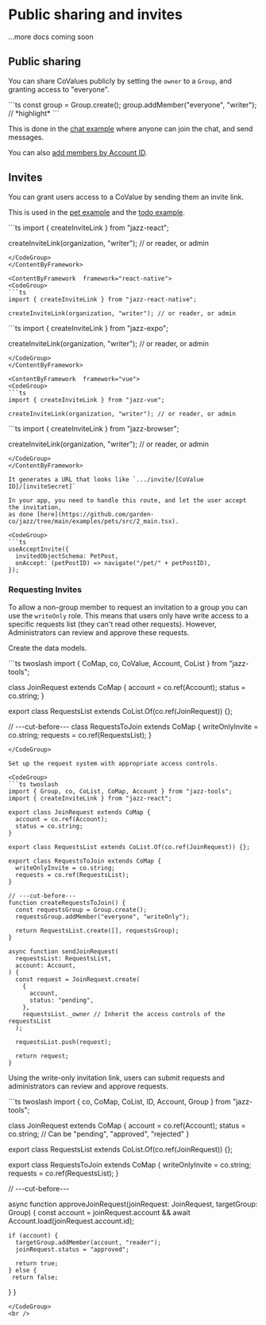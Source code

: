 

# Public sharing and invites

...more docs coming soon

## Public sharing

You can share CoValues publicly by setting the `owner` to a `Group`, and granting
access to "everyone".

<CodeGroup>
  ```ts
  const group = Group.create();
  group.addMember("everyone", "writer"); // *highlight*
  ```
</CodeGroup>

This is done in the [chat example](https://github.com/garden-co/jazz/tree/main/examples/chat) where anyone can join the chat, and send messages.

You can also [add members by Account ID](/docs/groups/intro#adding-group-members-by-id).

## Invites

You can grant users access to a CoValue by sending them an invite link.

This is used in the [pet example](https://github.com/garden-co/jazz/tree/main/examples/pets)
and the [todo example](https://github.com/garden-co/jazz/tree/main/examples/todo).

<ContentByFramework  framework="react">
<CodeGroup>
```ts
import { createInviteLink } from "jazz-react";

createInviteLink(organization, "writer"); // or reader, or admin
```
</CodeGroup>
</ContentByFramework>

<ContentByFramework  framework="react-native">
<CodeGroup>
```ts
import { createInviteLink } from "jazz-react-native";

createInviteLink(organization, "writer"); // or reader, or admin
```
</CodeGroup>
</ContentByFramework>

<ContentByFramework  framework="react-native-expo">
<CodeGroup>
```ts
import { createInviteLink } from "jazz-expo";

createInviteLink(organization, "writer"); // or reader, or admin
```
</CodeGroup>
</ContentByFramework>

<ContentByFramework  framework="vue">
<CodeGroup>
```ts
import { createInviteLink } from "jazz-vue";

createInviteLink(organization, "writer"); // or reader, or admin
```
</CodeGroup>
</ContentByFramework>

<ContentByFramework  framework="svelte">
<CodeGroup>
```ts
import { createInviteLink } from "jazz-browser";

createInviteLink(organization, "writer"); // or reader, or admin
```
</CodeGroup>
</ContentByFramework>

It generates a URL that looks like `.../invite/[CoValue ID]/[inviteSecret]`

In your app, you need to handle this route, and let the user accept the invitation,
as done [here](https://github.com/garden-co/jazz/tree/main/examples/pets/src/2_main.tsx).

<CodeGroup>
```ts
useAcceptInvite({
  invitedObjectSchema: PetPost,
  onAccept: (petPostID) => navigate("/pet/" + petPostID),
});
```
</CodeGroup>


### Requesting Invites

To allow a non-group member to request an invitation to a group you can use the `writeOnly` role.
This means that users only have write access to a specific requests list (they can't read other requests). 
However, Administrators can review and approve these requests.

Create the data models.

<CodeGroup>
```ts twoslash
import { CoMap, co, CoValue, Account, CoList } from "jazz-tools";

class JoinRequest extends CoMap {
  account = co.ref(Account);
  status = co.string;
}

export class RequestsList extends CoList.Of(co.ref(JoinRequest)) {};

// ---cut-before---
class RequestsToJoin extends CoMap {
  writeOnlyInvite = co.string;
  requests = co.ref(RequestsList);
}
```
</CodeGroup>

Set up the request system with appropriate access controls.

<CodeGroup>
```ts twoslash
import { Group, co, CoList, CoMap, Account } from "jazz-tools";
import { createInviteLink } from "jazz-react";

export class JoinRequest extends CoMap {
  account = co.ref(Account);
  status = co.string;
}

export class RequestsList extends CoList.Of(co.ref(JoinRequest)) {};

export class RequestsToJoin extends CoMap {
  writeOnlyInvite = co.string;
  requests = co.ref(RequestsList);
}

// ---cut-before---
function createRequestsToJoin() {
  const requestsGroup = Group.create();
  requestsGroup.addMember("everyone", "writeOnly");

  return RequestsList.create([], requestsGroup);
}

async function sendJoinRequest(
  requestsList: RequestsList,
  account: Account,
) {
  const request = JoinRequest.create(
    {
      account,
      status: "pending",
    },
    requestsList._owner // Inherit the access controls of the requestsList
  );

  requestsList.push(request);

  return request;
}
```
</CodeGroup>

Using the write-only invitation link, users can submit requests and administrators can review and approve requests.

<CodeGroup>
```ts twoslash
import { co, CoMap, CoList, ID, Account, Group } from "jazz-tools";


class JoinRequest extends CoMap {
  account = co.ref(Account);
  status = co.string; // Can be "pending", "approved", "rejected"
}

export class RequestsList extends CoList.Of(co.ref(JoinRequest)) {};

export class RequestsToJoin extends CoMap {
  writeOnlyInvite = co.string;
  requests = co.ref(RequestsList);
}

// ---cut-before---

async function approveJoinRequest(joinRequest: JoinRequest, targetGroup: Group) {
  const account = joinRequest.account && await Account.load(joinRequest.account.id);

    if (account) {
      targetGroup.addMember(account, "reader");
      joinRequest.status = "approved";
      
      return true;
    } else {
     return false;
   }
}

```
</CodeGroup>
<br />

